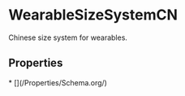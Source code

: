 # WearableSizeSystemCN

Chinese size system for wearables.

## Properties

<Grid>
* [](/Properties/Schema.org/)

</Grid>


